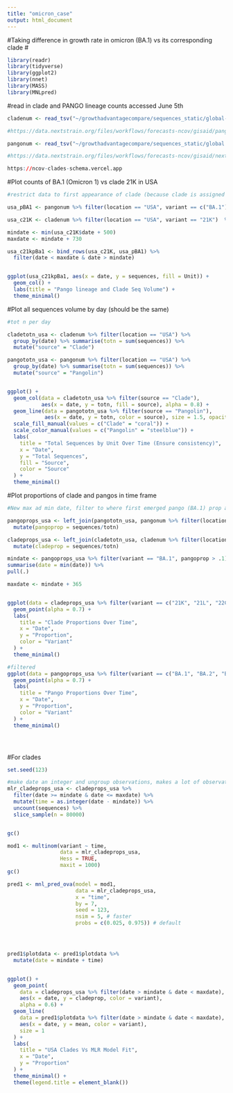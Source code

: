 ```yaml
---
title: "omicron_case"
output: html_document
---
```

#Taking difference in growth rate in omicron (BA.1) vs its corresponding clade 
#

```r
library(readr)
library(tidyverse)
library(ggplot2)
library(nnet)
library(MASS)
library(MNLpred)
```


#read in clade and PANGO lineage counts accessed June 5th  
```r
cladenum <- read_tsv("~/growthadvantagecompare/sequences_static/global-2.tsv") %>% rename(variant = clade)

#https://data.nextstrain.org/files/workflows/forecasts-ncov/gisaid/pango_lineages/global.tsv.gz

pangonum <- read_tsv("~/growthadvantagecompare/sequences_static/global.tsv") %>% rename(variant = clade)

#https://data.nextstrain.org/files/workflows/forecasts-ncov/gisaid/nextstrain_clades/global.tsv.gz

https://ncov-clades-schema.vercel.app
```


#Plot counts of BA.1 (Omicron 1) vs clade 21K in USA
```r
#restrict data to first appearance of clade (because clade is assigned when growth of pango lineage is high)

usa_pBA1 <- pangonum %>% filter(location == "USA", variant == c("BA.1")) %>% mutate("Unit"= "Pangolin BA.1")

usa_c21K <- cladenum %>% filter(location == "USA", variant == "21K")  %>% mutate("Unit"= "Clade 21K")

mindate <- min(usa_c21K$date + 500) 
maxdate <- mindate + 730

usa_c21kpBa1 <- bind_rows(usa_c21K, usa_pBA1) %>% 
  filter(date < maxdate & date > mindate)


ggplot(usa_c21kpBa1, aes(x = date, y = sequences, fill = Unit)) + 
  geom_col() +
  labs(title = "Pango lineage and Clade Seq Volume") +
  theme_minimal()


```
#Plot all sequences volume by day (should be the same)
```r
#tot n per day

cladetotn_usa <- cladenum %>% filter(location == "USA") %>% 
  group_by(date) %>% summarise(totn = sum(sequences)) %>% 
  mutate("source" = "Clade")

pangototn_usa <- pangonum %>% filter(location == "USA") %>% 
  group_by(date) %>% summarise(totn = sum(sequences)) %>% 
  mutate("source" = "Pangolin")


ggplot() +
  geom_col(data = cladetotn_usa %>% filter(source == "Clade"),
           aes(x = date, y = totn, fill = source), alpha = 0.8) +
  geom_line(data = pangototn_usa %>% filter(source == "Pangolin"),
            aes(x = date, y = totn, color = source), size = 1.5, opacity = .3) +
  scale_fill_manual(values = c("Clade" = "coral")) +
  scale_color_manual(values = c("Pangolin" = "steelblue")) +
  labs(
    title = "Total Sequences by Unit Over Time (Ensure consistency)",
    x = "Date",
    y = "Total Sequences",
    fill = "Source",
    color = "Source"
  ) +
  theme_minimal()

```
#Plot proportions of clade and pangos in time frame
```r

#New max ad min date, filter to where first emerged pango (BA.1) prop above 5% and add a year 

pangoprops_usa <- left_join(pangototn_usa, pangonum %>% filter(location == "USA"), by = "date") %>% 
  mutate(pangoprop = sequences/totn)

cladeprops_usa <- left_join(cladetotn_usa, cladenum %>% filter(location == "USA"), by = "date") %>% 
  mutate(cladeprop = sequences/totn)

mindate <- pangoprops_usa %>% filter(variant == "BA.1", pangoprop > .1) %>% 
summarise(date = min(date)) %>% 
pull(.)

maxdate <- mindate + 365


ggplot(data = cladeprops_usa %>% filter(variant == c("21K", "21L", "22C"), date > mindate & date < maxdate), aes(x = date, y = cladeprop, color = variant)) +
  geom_point(alpha = 0.7) +
  labs(
    title = "Clade Proportions Over Time",
    x = "Date",
    y = "Proportion",
    color = "Variant"
  ) +
  theme_minimal()

#filtered
ggplot(data = pangoprops_usa %>% filter(variant == c("BA.1", "BA.2", "BA.2.12.1"), date > mindate & date < maxdate), aes(x = date, y = pangoprop, color = variant)) +
  geom_point(alpha = 0.7) +
  labs(
    title = "Pango Proportions Over Time",
    x = "Date",
    y = "Proportion",
    color = "Variant"
  ) +
  theme_minimal()





```
#For clades
```r

set.seed(123)

#make date an integer and ungroup observations, makes a lot of observations so slice at 50k
mlr_cladeprops_usa <- cladeprops_usa %>%
  filter(date >= mindate & date <= maxdate) %>%
  mutate(time = as.integer(date - mindate)) %>%
  uncount(sequences) %>%
  slice_sample(n = 80000)


gc()

mod1 <- multinom(variant ~ time,
                 data = mlr_cladeprops_usa,
                 Hess = TRUE,
                 maxit = 1000)
gc()

pred1 <- mnl_pred_ova(model = mod1,
                      data = mlr_cladeprops_usa,
                      x = "time",
                      by = 7,
                      seed = 123,
                      nsim = 5, # faster
                      probs = c(0.025, 0.975)) # default




pred1$plotdata <- pred1$plotdata %>%
  mutate(date = mindate + time)


ggplot() +
  geom_point(
    data = cladeprops_usa %>% filter(date > mindate & date < maxdate),
    aes(x = date, y = cladeprop, color = variant),
    alpha = 0.6) +
  geom_line(
    data = pred1$plotdata %>% filter(date > mindate & date < maxdate),
    aes(x = date, y = mean, color = variant),
    size = 1
  ) +
  labs(
    title = "USA Clades Vs MLR Model Fit",
    x = "Date",
    y = "Proportion"
  ) +
  theme_minimal() +
  theme(legend.title = element_blank())


```


